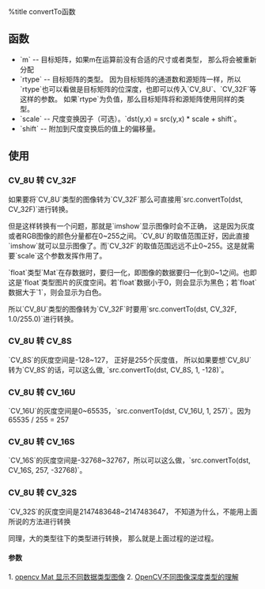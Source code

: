 %title convertTo函数

== 函数 ==
{{{cpp
void Mat::convertTo( OutputArray m, int rtype, double scale=1, double shift=0 ) const;  
}}}

* `m` -- 目标矩阵，如果m在运算前没有合适的尺寸或者类型， 那么将会被重新分配
* `rtype` -- 目标矩阵的类型。 因为目标矩阵的通道数和源矩阵一样，所以`rtype`也可以看做是目标矩阵的位深度，也即可以传入`CV_8U`、`CV_32F`等这样的参数。 如果`rtype`为负值，那么目标矩阵将和源矩阵使用同样的类型。
* `scale` -- 尺度变换因子（可选）。`dst(y,x) = src(y,x) * scale + shift`。
* `shift` -- 附加到尺度变换后的值上的偏移量。

== 使用 ==

=== CV_8U 转 CV_32F ===
如果要将`CV_8U`类型的图像转为`CV_32F`那么可直接用`src.convertTo(dst, CV_32F)`进行转换。

但是这样转换有一个问题，那就是`imshow`显示图像时会不正确， 这是因为灰度或者RGB图像的颜色分量都在0~255之间。`CV_8U`的取值范围正好，因此直接`imshow`就可以显示图像了。而`CV_32F`的取值范围远远不止0~255。这是就需要`scale`这个参数发挥作用了。

`float`类型`Mat`在存数据时，要归一化，即图像的数据要归一化到0~1之间。也即这是`float`类型图片的灰度空间。若`float`数据小于0，则会显示为黑色；若`float`数据大于`1`，则会显示为白色。

所以`CV_8U`类型的图像转为`CV_32F`时要用`src.convertTo(dst, CV_32F, 1.0/255.0)`进行转换。


=== CV_8U 转 CV_8S === 
`CV_8S`的灰度空间是-128~127， 正好是255个灰度值， 所以如果要想`CV_8U`转为`CV_8S`的话，可以这么做, `src.convertTo(dst, CV_8S, 1, -128)`。

=== CV_8U 转 CV_16U ===
`CV_16U`的灰度空间是0~65535，`src.convertTo(dst, CV_16U, 1, 257)`。因为65535 / 255 = 257

=== CV_8U 转 CV_16S ===
`CV_16S`的灰度空间是-32768~32767，所以可以这么做，`src.convertTo(dst, CV_16S, 257, -32768)`。

=== CV_8U 转 CV_32S ===
`CV_32S`的灰度空间是2147483648~2147483647， 不知道为什么，不能用上面所说的方法进行转换




同理，大的类型往下的类型进行转换， 那么就是上面过程的逆过程。



==== 参数 ====

1. [[http://blog.csdn.net/zhubaohua_bupt/article/details/51828763|opencv Mat 显示不同数据类型图像]]
2. [[http://blog.csdn.net/zhangsmile123456/article/details/47313751|OpenCV不同图像深度类型的理解]]




